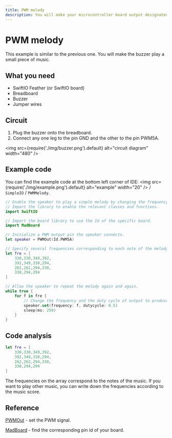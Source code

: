 ```yaml
---
title: PWM melody
description: You will make your microcontroller board output designated PWM signals. So the buzzer can generate a piece of music.
---
```


# PWM melody

This example is similar to the previous one. You will make the buzzer play a small piece of music.

## What you need

- SwiftIO Feather (or SwiftIO board)
- Breadboard
- Buzzer
- Jumper wires

## Circuit

1. Plug the buzzer onto the breadboard.
2. Connect any one leg to the pin GND and the other to the pin PWM5A. 

<img
  src={require('./img/buzzer.png').default}
  alt="circuit diagram" width="480"
/>

## Example code

You can find the example code at the bottom left corner of IDE: <img
  src={require('./img/example.png').default}
  alt="example" width="20"
/> / `SimpleIO` / `PWMMelody`.

```swift
// Enable the speaker to play a simple melody by changing the frequency of PWM output.
// Import the library to enable the relevant classes and functions.
import SwiftIO

// Import the board library to use the Id of the specific board.
import MadBoard

// Initialize a PWM output pin the speaker connects.
let speaker = PWMOut(Id.PWM5A)

// Specify several frequencies corresponding to each note of the melody. 
let fre = [
    330,330,349,392,
    392,349,330,294,
    262,262,294,330,
    330,294,294
]

// Allow the speaker to repeat the melody again and again.
while true {
    for f in fre {
        // Change the frequency and the duty cycle of output to produce each note.
        speaker.set(frequency: f, dutycycle: 0.5)
        sleep(ms: 250)
    }
}
```

## Code analysis

```swift
let fre = [
    330,330,349,392,
    392,349,330,294,
    262,262,294,330,
    330,294,294
]
```

The frequencies on the array correspond to the notes of the music. If you want to play other music, you can write down the frequencies according to the music score.

## Reference

[PWMOut](https://swiftioapi.madmachine.io/Classes/PWMOut.html) - set the PWM signal.

[MadBoard](https://github.com/madmachineio/MadBoards) - find the corresponding pin id of your board.